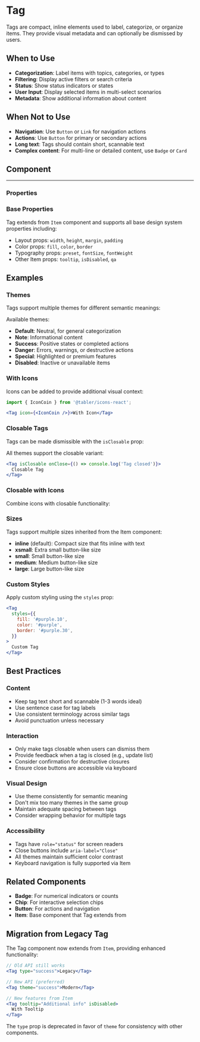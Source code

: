 
<Meta of={TagStories} />

# Tag

Tags are compact, inline elements used to label, categorize, or organize items. They provide visual metadata and can optionally be dismissed by users.

## When to Use

- **Categorization**: Label items with topics, categories, or types
- **Filtering**: Display active filters or search criteria
- **Status**: Show status indicators or states
- **User Input**: Display selected items in multi-select scenarios
- **Metadata**: Show additional information about content

## When Not to Use

- **Navigation**: Use `Button` or `Link` for navigation actions
- **Actions**: Use `Button` for primary or secondary actions
- **Long text**: Tags should contain short, scannable text
- **Complex content**: For multi-line or detailed content, use `Badge` or `Card`

## Component

<Story of={TagStories.Default} />

---

### Properties

<Controls of={TagStories.Default} />

### Base Properties

Tag extends from `Item` component and supports all base design system properties including:
- Layout props: `width`, `height`, `margin`, `padding`
- Color props: `fill`, `color`, `border`
- Typography props: `preset`, `fontSize`, `fontWeight`
- Other Item props: `tooltip`, `isDisabled`, `qa`

## Examples

### Themes

Tags support multiple themes for different semantic meanings:

<Story of={TagStories.Themes} />

Available themes:
- **Default**: Neutral, for general categorization
- **Note**: Informational content
- **Success**: Positive states or completed actions
- **Danger**: Errors, warnings, or destructive actions
- **Special**: Highlighted or premium features
- **Disabled**: Inactive or unavailable items

### With Icons

Icons can be added to provide additional visual context:

<Story of={TagStories.WithIcons} />

```jsx
import { IconCoin } from '@tabler/icons-react';

<Tag icon={<IconCoin />}>With Icon</Tag>
```

### Closable Tags

Tags can be made dismissible with the `isClosable` prop:

<Story of={TagStories.Closable} />

All themes support the closable variant:

```jsx
<Tag isClosable onClose={() => console.log('Tag closed')}>
  Closable Tag
</Tag>
```

### Closable with Icons

Combine icons with closable functionality:

<Story of={TagStories.ClosableWithIcons} />

### Sizes

Tags support multiple sizes inherited from the Item component:

<Story of={TagStories.Sizes} />

- **inline** (default): Compact size that fits inline with text
- **xsmall**: Extra small button-like size
- **small**: Small button-like size
- **medium**: Medium button-like size
- **large**: Large button-like size

### Custom Styles

Apply custom styling using the `styles` prop:

<Story of={TagStories.CustomStyles} />

```jsx
<Tag
  styles={{
    fill: '#purple.10',
    color: '#purple',
    border: '#purple.30',
  }}
>
  Custom Tag
</Tag>
```

## Best Practices

### Content

- Keep tag text short and scannable (1-3 words ideal)
- Use sentence case for tag labels
- Use consistent terminology across similar tags
- Avoid punctuation unless necessary

### Interaction

- Only make tags closable when users can dismiss them
- Provide feedback when a tag is closed (e.g., update list)
- Consider confirmation for destructive closures
- Ensure close buttons are accessible via keyboard

### Visual Design

- Use theme consistently for semantic meaning
- Don't mix too many themes in the same group
- Maintain adequate spacing between tags
- Consider wrapping behavior for multiple tags

### Accessibility

- Tags have `role="status"` for screen readers
- Close buttons include `aria-label="Close"`
- All themes maintain sufficient color contrast
- Keyboard navigation is fully supported via Item

## Related Components

- **Badge**: For numerical indicators or counts
- **Chip**: For interactive selection chips
- **Button**: For actions and navigation
- **Item**: Base component that Tag extends from

## Migration from Legacy Tag

The Tag component now extends from `Item`, providing enhanced functionality:

```jsx
// Old API still works
<Tag type="success">Legacy</Tag>

// New API (preferred)
<Tag theme="success">Modern</Tag>

// New features from Item
<Tag tooltip="Additional info" isDisabled>
  With Tooltip
</Tag>
```

The `type` prop is deprecated in favor of `theme` for consistency with other components.

